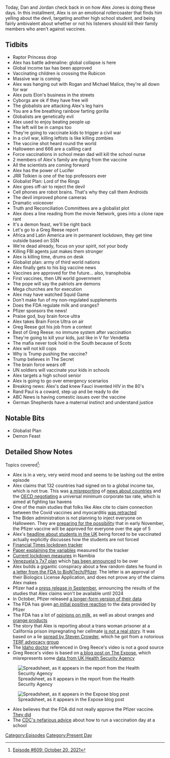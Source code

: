 {{DEFAULTSORT:
    #_EPISODE_0609:October 20, 2021
}}{{Episode
    | title           = October 20, 2021
    | caption         = Listen to this episode on [https://knowledgefight.libsyn.com/609-october-20-2021 Libsyn] [https://open.spotify.com/episode/5khf3IKXGx27uboBdu0fAi Spotify], Read the [[Transcript/609: October 20, 2021|Unofficial Transcript]]
    | episodeNumber   = 609
    | length          = 02:39:29
    | airDate         = October 25, 2021
    | coverageDate    = October 20, 2021
    | episodeType     = [[:Category:Present Day|Present Day]]
    | appearance      = [[Joe Rogan]], [[Michael Malice]], [[Elon Musk]], [[Greg Reese]]
    | oocDrop         = Christ is the groom, we are the bride; I'm not saying you should kill your family
    | previousEpisode = [[608: Jordan Takes The Wheel 7]]
    | nextEpisode     = [[610: June 23, 2003]]
}}

{{Stub}}

Today, Dan and Jordan check back in on how Alex Jones is doing these days. In this installment, Alex is on an emotional rollercoaster that finds him yelling about the devil, targeting another high school student, and being fairly ambivalent about whether or not his listeners should kill their family members who aren't against vaccines.

==Tidbits==

*Raptor Princess drop
*Alex has battle adrenaline: global collapse is here
*Global income tax has been approved
*Vaccinating children is crossing the Rubicon
*Massive war is coming
*Alex was hanging out with Rogan and Michael Malice, they're all down for war
*Alex puts Elon's business in the streets
*Cyborgs are ok if they have free will
*The globalists are attacking Alex's leg hairs
*You are a fire breathing rainbow farting gorilla
*Globalists are genetically evil
*Alex used to enjoy beating people up
*The left will be in camps too
*They're going to vaccinate kids to trigger a civil war
*In a civil war, killing leftists is like killing zombies
*The vaccine shot heard round the world
*Halloween and 666 are a callling card
*Force vaccinations in school mean dad will kill the school nurse
*2 members of Alex's family are dying from the vaccine
*All the scientists are coming forward
*Alex has the power of Lucifer
*JRR Tolkien is one of the top professors ever
*Globalist Plan: Lord of the Rings
*Alex goes off-air to reject the devil
*Cell phones are robot brains. That's why they call them Androids
*The devil improved phone cameras
*Dramatic voiceover
*Truth and Reconciliation Committees are a globalist plot
*Alex does a line reading from the movie Network, goes into a clone rape rant
*It's a demon feast, we'll be right back
*Let's go to a Greg Reese report
*Africa and Latin America are in permanent lockdown, they get time outside based on SSN
*We're dead already, focus on your spirit, not your body
*Killing FBI agents just makes them stronger
*Alex is killing time, drums on desk
*Globalist plan: army of third world nations
*Alex finally gets to his big vaccine news
*Vaccines are approved for the future... also, transphobia
*First vaccines, then UN world government
*The pope will say the patriots are demons
*Mega churches are for execution
*Alex may have watched Squid Game
*Don't make fun of my non-regulated supplements
*Does the FDA regulate milk and oranges?
*Pfizer sponsors the news!
*Praise god, buy brain force ultra
*Alex takes Brain Force Ultra on air
*Greg Reese got his job from a contest
*Best of Greg Reese: no immune system after vaccination
*They're going to kill your kids, just like in V for Vendetta
*The mafia never took hold in the South because of Scots
*Alex will not kill cops
*Why is Trump pushing the vaccine?
*Trump believes in The Secret
*The brain force wears off
*UN soldiers will vaccinate your kids in schools
*Alex targets a high school senior
*Alex is going to go over emergency scenarios
*Breaking news: Alex's dad knew Fauci invented HIV in the 80's
*Rand Paul is a coward, step up and be ready to die
*ABC News is having comestic issues over the vaccine
*German Shepherds have a maternal instinct and understand justice

==Notable Bits==

*Globalist Plan
*Demon Feast

==Detailed Show Notes==

Topics covered<ref>[https://knowledgefight.com/research/2021/10/24/episode-609-october-20-2021 Episode #609: October 20, 2021]</ref>:

*Alex is in a very, very weird mood and seems to be lashing out the entire episode
*Alex claims that 132 countries had signed on to a global income tax, which is not true. This was [https://home.treasury.gov/news/press-releases/jy0419 a misreporting] of [https://www.nytimes.com/2021/10/08/business/oecd-global-minimum-tax.html news about countries] and the [https://www.oecd.org/tax/beps/statement-on-a-two-pillar-solution-to-address-the-tax-challenges-arising-from-the-digitalisation-of-the-economy-october-2021.pdf OECD negotiating] a universal minimum corporate tax rate, which is aimed at fighting tax havens
*One of the main studies that folks like Alex cite to claim connection between the Covid vaccines and myocarditis [https://www.reuters.com/article/factcheck-preprint-myocarditiswithdrawn/fact-check-pre-print-study-that-claimed-1-in-1000-risk-of-myocarditis-following-covid-19-vaccine-was-withdrawn-due-to-miscalculation-idUSL1N2QX1WS was retracted]
*The Biden administration is not planning to inject everyone on Halloween. They are [https://www.whitehouse.gov/briefing-room/statements-releases/2021/10/20/fact-sheet-biden-administration-announces-update-on-operational-planning-for-covid-19-vaccinations-for-kids-ages-5-11/ preparing for the possibility] that in early November, the Pfizer vaccine will be approved for everyone over the age of 5
*Alex's [https://www.theguardian.com/education/2021/sep/15/covid-teams-can-vaccinate-pupils-against-parents-wishes-schools-told headline about students in the UK] being forced to be vaccinated actually explicitly discusses how the students are not forced
*[https://ig.ft.com/coronavirus-lockdowns/ Financial Times lockdown tracker]
*[https://www.bsg.ox.ac.uk/sites/default/files/2020-04/BSG-WP-2020-032-v5.0.pdf Paper explaining the variables] measured for the tracker
*[https://na.usembassy.gov/covid-19-information/ Current lockdown measures] in Namibia
*[https://www.garda.com/crisis24/news-alerts/508956/venezuela-authorities-impose-flexible-covid-19-related-restrictions-through-aug-8-update-56 Venezuela's 7x7 plan] which [https://venezuelanalysis.com/news/15355 has been announced] to be over
*Alex builds a gigantic conspiracy about a few random dates he found in [https://www.fda.gov/media/151710/download a letter from the FDA to BioNTech/Pfizer]. The letter is an approval of their Biologics License Application, and does not prove any of the claims Alex makes
*Pfizer had a [https://www.pfizer.com/news/press-release/press-release-detail/pfizer-and-biontech-announce-positive-topline-results press release in September], announcing the results of the studies that Alex claims won't be available until 2024
*In October, Pfizer released [https://www.fda.gov/media/153409/download a longer-form version of their data]
*The FDA has given [https://www.npr.org/sections/coronavirus-live-updates/2021/10/23/1048660468/fda-pfizer-vaccine-kids-effective an initial positive reaction] to the data provided by Pfizer
*The FDA has a lot of [https://www.fda.gov/media/140394/download opinions on milk], as well as about oranges and [https://www.fda.gov/regulatory-information/search-fda-guidance-documents/cpg-sec-550575-marmalade orange products]
*The story that Alex is reporting about a trans woman prisoner at a California prison impregnating her cellmate [https://www.politifact.com/factchecks/2021/aug/18/viral-image/no-transgender-woman-didnt-impregnate-another-inma/ is not a real story]. It was based on a lie [https://mashable.com/article/steven-crowder-youtube-suspension-transgender-inmate-misinfo spread by Steven Crowder], which he got from a notorious [https://www.nbcnews.com/feature/nbc-out/conservative-group-hosts-anti-transgender-panel-feminists-left-n964246 TERF advocacy group]
*The [https://healthfeedback.org/claimreview/no-scientific-evidence-for-claim-by-pathologist-ryan-cole-that-covid-19-vaccines-weaken-the-immune-system/ Idaho doctor] referenced in Greg Reece's video is not a good source
*Greg Reece's video is based on [https://theexpose.uk/2021/10/09/risk-of-death-due-to-covid-increases-among-fully-vaccinated-18-29-year-olds/ a blog post on The Expose], which misrepresents some [https://assets.publishing.service.gov.uk/government/uploads/system/uploads/attachment_data/file/1023849/Vaccine_surveillance_report_-_week_40.pdf data from UK Health Security Agency]

[[File:https://images.squarespace-cdn.com/content/v1/58bc3c86b8a79bbdc67b182c/b110f8b4-2459-4c0f-9988-7887988267f6/HSAVersion.JPG|thumb|none|alt=Spreadsheet, as it appears in the report from the Health Security Agency|Spreadsheet, as it appears in the report from the Health Security Agency]]

[[File:https://images.squarespace-cdn.com/content/v1/58bc3c86b8a79bbdc67b182c/7822dd90-4176-42ed-a3a5-14cf15c257fd/ExposeVersion.JPG|thumb|none|alt=Spreadsheet, as it appears in the Expose blog post|Spreadsheet, as it appears in the Expose blog post]]

*Alex believes that the FDA did not really approve the Pfizer vaccine. [https://www.fda.gov/news-events/press-announcements/fda-approves-first-covid-19-vaccine They did]
*The [https://www.cdc.gov/vaccines/covid-19/planning/school-located-clinics.html CDC's nefarious advice] about how to run a vaccination day at a school

[[Category:Episodes]]
[[Category:Present Day]]
